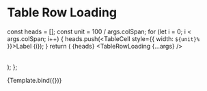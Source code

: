 
<Meta title="Components/Table" component={TableRowLoading} />

# Table Row Loading

  const heads = [];
  const unit = 100 / args.colSpan;
  for (let i = 0; i < args.colSpan; i++) {
    heads.push(<TableCell style={{ width: `${unit}%` }}>Label {i}</TableCell>);
  }
  return (
    <Table>
      <TableHead>
        <TableRow>
          {heads}
        </TableRow>
      </TableHead>
      <TableBody>
        <TableRowLoading {...args} />
      </TableBody>
    </Table>
  );
};

<Canvas>
  <Story
    name="Table Row Loading"
    args={{
      colSpan: 4,
    }}
  >
    {Template.bind({})}
  </Story>
</Canvas>

<ArgsTable story="Table Row Loading" />